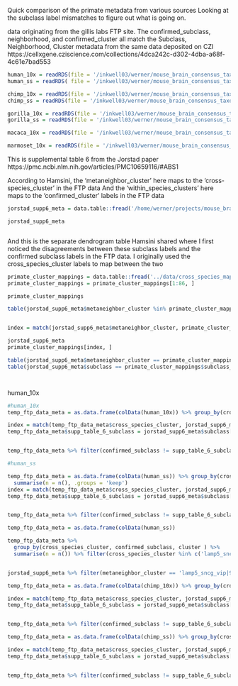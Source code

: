 


Quick comparison of the primate metadata from various sources
Looking at the subclass label mismatches to figure out what is going on.

data originating from the gillis labs FTP site. The confirmed_subclass, neighborhood, and confirmed_cluster all match the Subclass, Neighborhood, Cluster metadata from the same data deposited on CZI 
https://cellxgene.cziscience.com/collections/4dca242c-d302-4dba-a68f-4c61e7bad553


```r

human_10x = readRDS(file = '/inkwell03/werner/mouse_brain_consensus_taxonomy/datasets/ortho_filt/primates/human_data_10x_gaba.rds')
human_ss = readRDS( file = '/inkwell03/werner/mouse_brain_consensus_taxonomy/datasets/ortho_filt/primates/human_data_ss_gaba.rds')

chimp_10x = readRDS(file = '/inkwell03/werner/mouse_brain_consensus_taxonomy/datasets/ortho_filt/primates/chimp_data_10x_gaba.rds')
chimp_ss = readRDS(file = '/inkwell03/werner/mouse_brain_consensus_taxonomy/datasets/ortho_filt/primates/chimp_data_ss_gaba.rds')

gorilla_10x = readRDS(file = '/inkwell03/werner/mouse_brain_consensus_taxonomy/datasets/ortho_filt/primates/gorilla_data_10x_gaba.rds')
gorilla_ss = readRDS(file = '/inkwell03/werner/mouse_brain_consensus_taxonomy/datasets/ortho_filt/primates/gorilla_data_ss_gaba.rds')

macaca_10x = readRDS(file = '/inkwell03/werner/mouse_brain_consensus_taxonomy/datasets/ortho_filt/primates/macaca_data_10x_gaba.rds')

marmoset_10x = readRDS(file = '/inkwell03/werner/mouse_brain_consensus_taxonomy/datasets/ortho_filt/primates/marmoset_data_10x_gaba.rds')

```

This is supplemental table 6 from the Jorstad paper
https://pmc.ncbi.nlm.nih.gov/articles/PMC10659116/#ABS1

According to Hamsini, the 'metaneighbor_cluster' here maps to the 'cross-species_cluster' in the FTP data 
And the 'within_species_clusters' here maps to the 'confirmed_cluster' labels in the FTP data
```r

jorstad_supp6_meta = data.table::fread('/home/werner/projects/mouse_brain_consensus_taxonomy/data/jorstad_S6_cross_species_cluster_mapping.csv')

jorstad_supp6_meta



```


And this is the separate dendrogram table Hamsini shared where I first noticed the disagreements between these subclass labels and the confirmed subclass labels in the FTP data. I originally used the cross_species_cluster labels to map between the two

```r

primate_cluster_mappings = data.table::fread('../data/cross_species_mapping_cls86.csv')
primate_cluster_mappings = primate_cluster_mappings[1:86, ]

primate_cluster_mappings
```


```r
table(jorstad_supp6_meta$metaneighbor_cluster %in% primate_cluster_mappings$cross_species_cluster)


index = match(jorstad_supp6_meta$metaneighbor_cluster, primate_cluster_mappings$cross_species_cluster)

jorstad_supp6_meta
primate_cluster_mappings[index, ]

table(jorstad_supp6_meta$metaneighbor_cluster == primate_cluster_mappings$cross_species_cluster[index] )
table(jorstad_supp6_meta$subclass == primate_cluster_mappings$subclass_label[index] )




```

human_10x

```r
#human_10x
temp_ftp_data_meta = as.data.frame(colData(human_10x)) %>% group_by(cross_species_cluster, confirmed_subclass) %>% summarise(n = n())

index = match(temp_ftp_data_meta$cross_species_cluster, jorstad_supp6_meta$metaneighbor_cluster )
temp_ftp_data_meta$supp_table_6_subclass = jorstad_supp6_meta$subclass[index]


temp_ftp_data_meta %>% filter(confirmed_subclass != supp_table_6_subclass)

#human_ss

temp_ftp_data_meta = as.data.frame(colData(human_ss)) %>% group_by(cross_species_cluster, confirmed_subclass) %>% 
  summarise(n = n(), .groups = 'keep')
index = match(temp_ftp_data_meta$cross_species_cluster, jorstad_supp6_meta$metaneighbor_cluster )
temp_ftp_data_meta$supp_table_6_subclass = jorstad_supp6_meta$subclass[index]


temp_ftp_data_meta %>% filter(confirmed_subclass != supp_table_6_subclass)

```


```r

temp_ftp_data_meta = as.data.frame(colData(human_ss))

temp_ftp_data_meta %>% 
  group_by(cross_species_cluster, confirmed_subclass, cluster ) %>% 
  summarise(n = n()) %>% filter(cross_species_cluster %in% c('lamp5_sncg_vip|7','lamp5_sncg_vip|9'))



```

```r
jorstad_supp6_meta %>% filter(metaneighbor_cluster == 'lamp5_sncg_vip|9') %>% pull(within_species_clusters)
```











```r

temp_ftp_data_meta = as.data.frame(colData(chimp_10x)) %>% group_by(cross_species_cluster, confirmed_subclass) %>% summarise(n = n())

index = match(temp_ftp_data_meta$cross_species_cluster, jorstad_supp6_meta$metaneighbor_cluster )
temp_ftp_data_meta$supp_table_6_subclass = jorstad_supp6_meta$subclass[index]


temp_ftp_data_meta %>% filter(confirmed_subclass != supp_table_6_subclass)

temp_ftp_data_meta = as.data.frame(colData(chimp_ss)) %>% group_by(cross_species_cluster, confirmed_subclass) %>% summarise(n = n())

index = match(temp_ftp_data_meta$cross_species_cluster, jorstad_supp6_meta$metaneighbor_cluster )
temp_ftp_data_meta$supp_table_6_subclass = jorstad_supp6_meta$subclass[index]


temp_ftp_data_meta %>% filter(confirmed_subclass != supp_table_6_subclass)


```
























